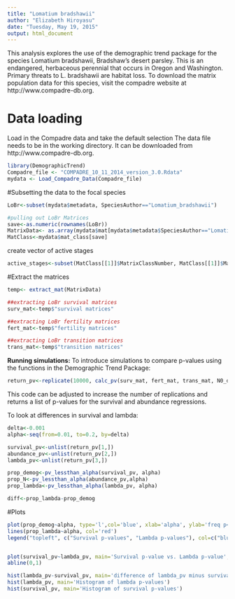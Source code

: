 ```yaml
---
title: "Lomatium bradshawii"
author: "Elizabeth Hiroyasu"
date: "Tuesday, May 19, 2015"
output: html_document
---
```


This analysis explores the use of the demographic trend package for the species Lomatium bradshawii, Bradshaw's desert parsley. This is an endangered, herbaceous perennial that occurs in Oregon and Washington. Primary threats to L. bradshawii are habitat loss. To download the matrix population data for this species, visit the compadre website at 
http://www.compadre-db.org.

# Data loading
Load in the Compadre data and take the default selection
The data file needs to be in the working directory. It can be downloaded from http://www.compadre-db.org.

```r
library(DemographicTrend)
Compadre_file <- "COMPADRE_10_11_2014_version_3.0.Rdata"
mydata <- Load_Compadre_Data(Compadre_file)
```

#Subsetting the data to the focal species
```r
LoBr<-subset(mydata$metadata, SpeciesAuthor=="Lomatium_bradshawii")

#pulling out LoBr Matrices
save<-as.numeric(rownames(LoBr))
MatrixData<- as.array(mydata$mat[mydata$metadata$SpeciesAuthor=="Lomatium_bradshawii"])
MatClass<-mydata$mat_class[save]
```

create vector of active stages
```r
active_stages<-subset(MatClass[[1]]$MatrixClassNumber, MatClass[[1]]$MatrixClassOrganized=='active')
```

#Extract the matrices
```r
temp<- extract_mat(MatrixData)

##extracting LoBr survival matrices
surv_mat<-temp$"survival matrices"

##extracting LoBr fertility matrices
fert_mat<-temp$"fertility matrices"

##extracting LoBr transition matrices
trans_mat<-temp$"transition matrices"
```

**Running simulations:**
To introduce simulations to compare p-values using the functions in the Demographic Trend Package:
```r
return_pv<-replicate(10000, calc_pv(surv_mat, fert_mat, trans_mat, N0_data, nstage, years=1:10, stage2mod=active_stages, beta=0.01, active_stages = active_stages))
```

This code can be adjusted to increase the number of replications and returns a list of p-values for the survival and abundance regressions.

To look at differences in survival and lambda:
```r
delta<-0.001
alpha<-seq(from=0.01, to=0.2, by=delta)

survival_pv<-unlist(return_pv[1,])
abundance_pv<-unlist(return_pv[2,])
lambda_pv<-unlist(return_pv[3,])

prop_demog<-pv_lessthan_alpha(survival_pv, alpha)
prop_N<-pv_lessthan_alpha(abundance_pv,alpha)
prop_lambda<-pv_lessthan_alpha(lambda_pv, alpha)

diff<-prop_lambda-prop_demog
```

#Plots
```r
plot(prop_demog~alpha, type='l',col='blue', xlab='alpha', ylab='freq p<alpha', main='Frequency p-value is less than alpha', xlim=c(0,0.2), ylim=c(0,1))
lines(prop_lambda~alpha, col='red')
legend("topleft", c("Survival p-values", "Lambda p-values"), col=c("blue","red"), lty=c(1,1))


plot(survival_pv~lambda_pv, main='Survival p-value vs. Lambda p-value', xlab='lambda p-values', ylab='survival p-values')
abline(0,1)

hist(lambda_pv-survival_pv, main='difference of lambda_pv minus survival_pv at beta=0.01')
hist(lambda_pv, main='Histogram of lambda p-values')
hist(survival_pv, main='Histogram of survival p-values')
```
